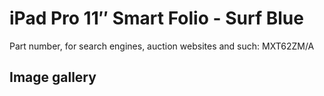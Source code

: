
# iPad Pro 11″ Smart Folio - Surf Blue

Part number, for search engines, auction websites and such: MXT62ZM/A

## Image gallery

<div style={{ width: "768px" }}>
  <GalleryComponent
    images={[
      {
        original: "/everysource/MXT62.png",
        thumbnail: "/everypreview/MXT62.png",
      },
      {
        original: "/everysource/MXT62_AV1.png",
        thumbnail: "/everypreview/MXT62_AV1.png",
      },
      {
        original: "/everysource/MXT62_AV2.png",
        thumbnail: "/everypreview/MXT62_AV2.png",
      },
      {
        original: "/everysource/MXT62_AV3.png",
        thumbnail: "/everypreview/MXT62_AV3.png",
      },
      {
        original: "/everysource/MXT62_AV4.png",
        thumbnail: "/everypreview/MXT62_AV4.png",
      },
      {
        original: "/everysource/MXT62_AV5.png",
        thumbnail: "/everypreview/MXT62_AV5.png",
      }
    ]}
  />
</div>